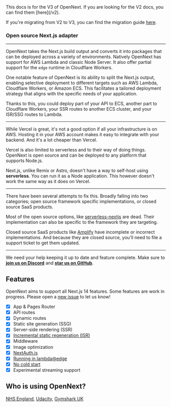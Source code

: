 
<Callout>
This docs is for the V3 of OpenNext. If you are looking for the V2 docs, you can find them [here](/v2).

If you're migrating from V2 to V3, you can find the migration guide [here](/migration#from-opennext-v2).

</Callout>

### Open source Next.js adapter

---

OpenNext takes the Next.js build output and converts it into packages that can be deployed across a variety of environments.
Natively OpenNext has support for AWS Lambda and classic Node Server. It also offer partial support for the `edge` runtime in Cloudflare Workers.

One notable feature of OpenNext is its ability to split the Next.js output, enabling selective deployment to different targets such as AWS Lambda, Cloudflare Workers, or Amazon ECS. This facilitates a tailored deployment strategy that aligns with the specific needs of your application.

Thanks to this, you could deploy part of your API to ECS, another part to Cloudflare Workers, your SSR routes to another ECS cluster, and your ISR/SSG routes to Lambda.

---

While Vercel is great, it's not a good option if all your infrastructure is on AWS. Hosting it in your AWS account makes it easy to integrate with your backend. And it's a lot cheaper than Vercel.

Vercel is also limited to serverless and to their way of doing things. OpenNext is open source and can be deployed to any platform that supports Node.js.

Next.js, unlike Remix or Astro, doesn't have a way to self-host using **serverless**. You can run it as a Node application. This however doesn't work the same way as it does on Vercel.

---

There have been several attempts to fix this. Broadly falling into two categories; open source framework specific implementations, or closed source SaaS products.

Most of the open source options, like [serverless-nextjs](https://github.com/serverless-nextjs/serverless-next.js) are dead. Their implementation can also be specific to the framework they are targeting.

Closed source SaaS products like [Amplify](https://aws.amazon.com/amplify/) have incomplete or incorrect implementations. And because they are closed source, you'll need to file a support ticket to get them updated.

---

We need your help keeping it up to date and feature complete. Make sure to [**join us on Discord**](https://sst.dev/discord) and [**star us on GitHub**](https://github.com/sst/open-next).

## Features

OpenNext aims to support all Next.js 14 features. Some features are work in progress. Please open a [new issue](https://github.com/opennextjs/opennextjs-aws/issues/new) to let us know!

- [x] App & Pages Router
- [x] API routes
- [x] Dynamic routes
- [x] Static site generation (SSG)
- [x] Server-side rendering (SSR)
- [x] [Incremental static regeneration (ISR)](/inner_workings/caching)
- [x] Middleware
- [x] Image optimization
- [x] [NextAuth.js](https://next-auth.js.org)
- [x] [Running in lambda@edge](/config/simple_example#running-in-lambdaedge)
- [x] [No cold start](/inner_workings/components/warmer)
- [x] Experimental streaming support

## Who is using OpenNext?

[NHS England](https://github.com/nhs-england-tools/terraform-aws-opennext),
[Udacity](https://engineering.udacity.com/deploying-next-js-on-the-edge-with-sst-is-sst-the-game-changer-its-claimed-to-be-1f05a0abc27c),
[Gymshark UK](https://uk.gymshark.com)
